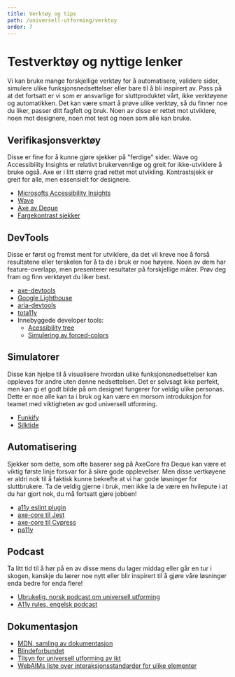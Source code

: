 ```yaml
---
title: Verktøy og tips
path: /universell-utforming/verktoy
order: 7
---
```


# Testverktøy og nyttige lenker

Vi kan bruke mange forskjellige verktøy for å automatisere, validere sider, simulere ulike funksjonsnedsettelser eller bare til å bli inspirert av. Pass på at det fortsatt er vi som er ansvarlige for sluttproduktet vårt, ikke verktøyene og automatikken. Det kan være smart å prøve ulike verktøy, så du finner noe du liker, passer ditt fagfelt og bruk. Noen av disse er rettet mot utviklere, noen mot designere, noen mot test og noen som alle kan bruke.

## Verifikasjonsverktøy

Disse er fine for å kunne gjøre sjekker på "ferdige" sider. Wave og Accessibility Insights er relativt brukervennlige og greit for ikke-utviklere å bruke også. Axe er i litt større grad rettet mot utvikling. Kontrastsjekk er greit for alle, men essensielt for designere.

-   [Microsofts Accessibility Insights](https://accessibilityinsights.io/)
-   [Wave](https://wave.webaim.org/)
-   [Axe av Deque](https://www.deque.com/axe/)
-   [Fargekontrast sjekker](https://color.a11y.com/)

## DevTools

Disse er først og fremst ment for utviklere, da det vil kreve noe å forså resultatene eller terskelen for å ta de i bruk er noe høyere. Noen av dem har feature-overlapp, men presenterer resultater på forskjellige måter. Prøv deg fram og finn verktøyet du liker best.

-   [axe-devtools](https://chrome.google.com/webstore/detail/axe-devtools-web-accessib/lhdoppojpmngadmnindnejefpokejbdd)
-   [Google Lighthouse](https://developers.google.com/web/tools/lighthouse/)
-   [aria-devtools](https://chrome.google.com/webstore/detail/aria-devtools/dneemiigcbbgbdjlcdjjnianlikimpck)
-   [tota11y](https://khan.github.io/tota11y/)
-   Innebyggede developer tools:
    -   [Acessibility tree](https://developer.chrome.com/docs/devtools/accessibility/reference/#pane)
    -   [Simulering av forced-colors](https://developer.chrome.com/blog/new-in-devtools-98/#forced-colors)

## Simulatorer

Disse kan hjelpe til å visualisere hvordan ulike funksjonsnedsettelser kan oppleves for andre uten denne nedsettelsen. Det er selvsagt ikke perfekt, men kan gi et godt bilde på om designet fungerer for veldig ulike personas. Dette er noe alle kan ta i bruk og kan være en morsom introduksjon for teamet med viktigheten av god universell utforming.

-   [Funkify](https://www.funkify.org/?v=f003c44deab6)
-   [Silktide](https://silktide.com/resources/toolbar/)

## Automatisering

Sjekker som dette, som ofte baserer seg på AxeCore fra Deque kan være et viktig første linje forsvar for å sikre gode opplevelser. Men disse vertkøyene er aldri nok til å faktisk kunne bekrefte at vi har gode løsninger for sluttbrukere. Ta de veldig gjerne i bruk, men ikke la de være en hvilepute i at du har gjort nok, du må fortsatt gjøre jobben!

-   [a11y eslint plugin](https://github.com/jsx-eslint/eslint-plugin-jsx-a11y)
-   [axe-core til Jest](https://github.com/nickcolley/jest-axe)
-   [axe-core til Cypress](https://github.com/component-driven/cypress-axe)
-   [pa11y](https://pa11y.org/)

## Podcast

Ta litt tid til å hør på en av disse mens du lager middag eller går en tur i skogen, kanskje du lærer noe nytt eller blir inspirert til å gjøre våre løsninger enda bedre for enda flere!

-   [Ubrukelig, norsk podcast om universell utforming](https://ubrukelig.fm/)
-   [A11y rules, engelsk podcast](https://a11yrules.com/)

## Dokumentasjon

-   [MDN, samling av dokumentasjon](https://developer.mozilla.org/en-US/docs/Web/Accessibility)
-   [Blindeforbundet](https://www.blindeforbundet.no/universell-utforming/nettsider)
-   [Tilsyn for universell utforming av ikt](https://www.uutilsynet.no/)
-   [WebAIMs liste over interaksjonsstandarder for ulike elementer](https://webaim.org/techniques/keyboard/#testing)
